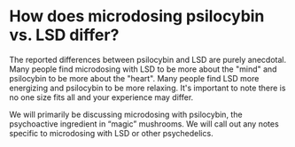 
# How does microdosing psilocybin vs. LSD differ?

The reported differences between psilocybin and LSD are purely anecdotal. Many people find microdosing with LSD to be more about the "mind" and psilocybin to be more about the "heart". Many people find LSD more energizing and psilocybin to be more relaxing. It's important to note there is no one size fits all and your experience may differ. 

We will primarily be discussing microdosing with psilocybin, the psychoactive ingredient in “magic” mushrooms. We will call out any notes specific to microdosing with LSD or other psychedelics. 

